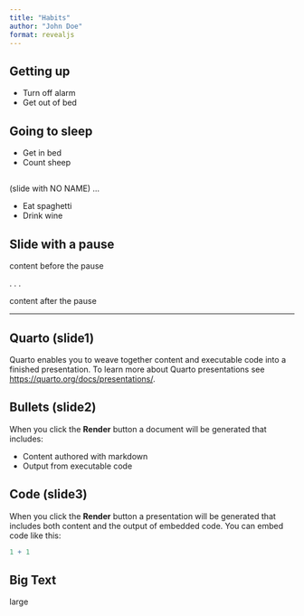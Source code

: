 ```yaml
---
title: "Habits"
author: "John Doe"
format: revealjs
---
```


## Getting up

- Turn off alarm
- Get out of bed

## Going to sleep

- Get in bed
- Count sheep

<!-- new slide -->
---

(slide with NO NAME) ...

::: {.incremental}
- Eat spaghetti
- Drink wine
:::

## Slide with a pause

content before the pause

. . .

content after the pause

--- 

## Quarto (slide1)

Quarto enables you to weave together content and executable code into a finished presentation. To learn more about Quarto presentations see <https://quarto.org/docs/presentations/>.

## Bullets (slide2)

When you click the **Render** button a document will be generated that includes:

-   Content authored with markdown
-   Output from executable code

## Code (slide3)

When you click the **Render** button a presentation will be generated that includes both content and the output of embedded code. You can embed code like this:

```r
1 + 1
```

## Big Text {.center}

[large]{.r-fit-text}
